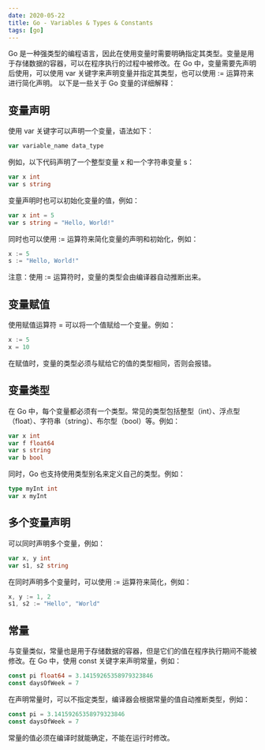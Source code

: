 ```yaml
---
date: 2020-05-22
title: Go - Variables & Types & Constants
tags: [go]
---
```


Go 是一种强类型的编程语言，因此在使用变量时需要明确指定其类型。变量是用于存储数据的容器，可以在程序执行的过程中被修改。在 Go 中，变量需要先声明后使用，可以使用 var 关键字来声明变量并指定其类型，也可以使用 := 运算符来进行简化声明。
以下是一些关于 Go 变量的详细解释：

## 变量声明

使用 var 关键字可以声明一个变量，语法如下：

```go
var variable_name data_type
```

例如，以下代码声明了一个整型变量 x 和一个字符串变量 s：

```go
var x int
var s string
```

变量声明时也可以初始化变量的值，例如：

```go
var x int = 5
var s string = "Hello, World!"
```

同时也可以使用 := 运算符来简化变量的声明和初始化，例如：

```go
x := 5
s := "Hello, World!"
```

注意：使用 := 运算符时，变量的类型会由编译器自动推断出来。

## 变量赋值

使用赋值运算符 = 可以将一个值赋给一个变量。例如：

```go
x := 5
x = 10
```

在赋值时，变量的类型必须与赋给它的值的类型相同，否则会报错。

## 变量类型

在 Go 中，每个变量都必须有一个类型。常见的类型包括整型（int）、浮点型（float）、字符串（string）、布尔型（bool）等。例如：

```go
var x int
var f float64
var s string
var b bool
```

同时，Go 也支持使用类型别名来定义自己的类型。例如：

```go
type myInt int
var x myInt
```

## 多个变量声明

可以同时声明多个变量，例如：

```go
var x, y int
var s1, s2 string
```

在同时声明多个变量时，可以使用 := 运算符来简化，例如：

```go
x, y := 1, 2
s1, s2 := "Hello", "World"
```

## 常量

与变量类似，常量也是用于存储数据的容器，但是它们的值在程序执行期间不能被修改。在 Go 中，使用 const 关键字来声明常量，例如：

```go
const pi float64 = 3.14159265358979323846
const daysOfWeek = 7
```

在声明常量时，可以不指定类型，编译器会根据常量的值自动推断类型，例如：

```go
const pi = 3.14159265358979323846
const daysOfWeek = 7
```

常量的值必须在编译时就能确定，不能在运行时修改。
